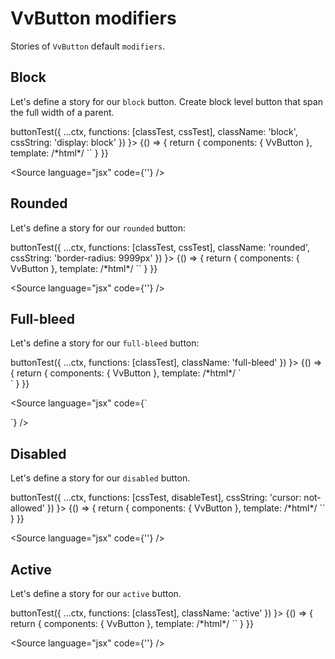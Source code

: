 
<Meta title="Components/Button/modifiers" />

# VvButton modifiers

Stories of `VvButton` default `modifiers`.

## Block

Let's define a story for our `block` button.
Create block level button that span the full width of a parent.

<Canvas>
	<Story
		name="block"
		play={(ctx) =>
			buttonTest({
				...ctx,
				functions: [classTest, cssTest],
				className: 'block',
				cssString: 'display: block'
			})
		}>
		{() => {
			return {
				components: { VvButton },
				template:
					/*html*/
					`<vv-button label="Block" block />`
			}
		}}
	</Story>
</Canvas>

<Source language="jsx" code={'<vv-button label="Block" block />'} />

## Rounded

Let's define a story for our `rounded` button:

<Canvas>
	<Story
		name="rounded"
		play={(ctx) =>
			buttonTest({
				...ctx,
				functions: [classTest, cssTest],
				className: 'rounded',
				cssString: 'border-radius: 9999px'
			})
		}>
		{() => {
			return {
				components: { VvButton },
				template:
					/*html*/
					`<vv-button label="Rounded" rounded />`
			}
		}}
	</Story>
</Canvas>

<Source language="jsx" code={'<vv-button label="Rounded" rounded />'} />

## Full-bleed

Let's define a story for our `full-bleed` button:

<Canvas>
	<Story
		name="full-bleed"
		play={(ctx) =>
			buttonTest({
				...ctx,
				functions: [classTest],
				className: 'full-bleed'
			})
		}>
		{() => {
			return {
				components: { VvButton },
				template:
					/*html*/
					`<div class="flex gap-4">
						<vv-button label="Full bleed" full-bleed />
					</div>`
			}
		}}
	</Story>
</Canvas>

<Source
	language="jsx"
	code={`<div class="flex gap-4">
	<vv-button label="Full bleed" full-bleed />
</div>`}
/>

## Disabled

Let's define a story for our `disabled` button.

<Canvas>
	<Story
		name="disabled"
		play={(ctx) =>
			buttonTest({
				...ctx,
				functions: [cssTest, disableTest],
				cssString: 'cursor: not-allowed'
			})
		}>
		{() => {
			return {
				components: { VvButton },
				template:
					/*html*/
					`<vv-button label="Disabled" disabled />`
			}
		}}
	</Story>
</Canvas>

<Source language="jsx" code={'<vv-button label="Disabled" disabled />'} />

## Active

Let's define a story for our `active` button.

<Canvas>
	<Story
		name="active"
		play={(ctx) =>
			buttonTest({
				...ctx,
				functions: [classTest],
				className: 'active'
			})
		}>
		{() => {
			return {
				components: { VvButton },
				template:
					/*html*/
					`<vv-button label="Active" active />`
			}
		}}
	</Story>
</Canvas>

<Source language="jsx" code={'<vv-button label="Active" active />'} />
